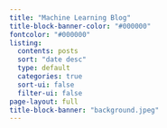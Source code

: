 ```yaml
---
title: "Machine Learning Blog"
title-block-banner-color: "#000000"
fontcolor: "#000000"
listing:
  contents: posts
  sort: "date desc"
  type: default
  categories: true
  sort-ui: false
  filter-ui: false
page-layout: full
title-block-banner: "background.jpeg"
---
```

